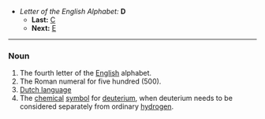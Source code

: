 *''Letter of the English Alphabet:'' '''D'''
**'''Last:''' [[C]]
**'''Next:''' [[E]]
----

===Noun===

#The fourth letter of the [[English]] alphabet.
#The Roman numeral for five hundred (500).
#[[Dutch language]]
#The [[chemical]] [[symbol]] for [[deuterium]], when deuterium needs to be considered separately from ordinary [[hydrogen]].